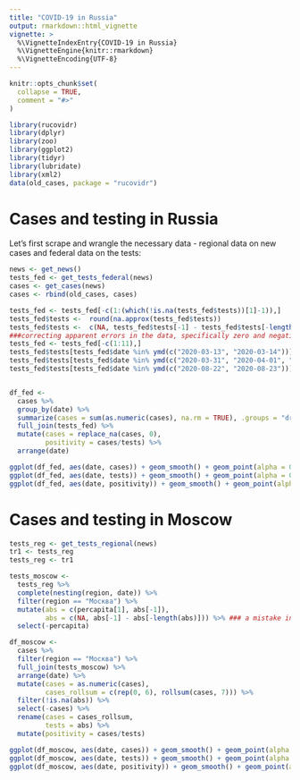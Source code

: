 ```yaml
---
title: "COVID-19 in Russia"
output: rmarkdown::html_vignette
vignette: >
  %\VignetteIndexEntry{COVID-19 in Russia}
  %\VignetteEngine{knitr::rmarkdown}
  %\VignetteEncoding{UTF-8}
---
```


```r
knitr::opts_chunk$set(
  collapse = TRUE,
  comment = "#>"
)
```

```r
library(rucovidr)
library(dplyr)
library(zoo)
library(ggplot2)
library(tidyr)
library(lubridate)
library(xml2)
data(old_cases, package = "rucovidr")
```



# Cases and testing in Russia

Let's first scrape and wrangle the necessary data - regional data on new cases and federal data on the tests:

```r
news <- get_news()
tests_fed <- get_tests_federal(news)
cases <- get_cases(news)
cases <- rbind(old_cases, cases)

tests_fed <- tests_fed[-c(1:(which(!is.na(tests_fed$tests))[1]-1)),]
tests_fed$tests <-  round(na.approx(tests_fed$tests))
tests_fed$tests <-  c(NA, tests_fed$tests[-1] - tests_fed$tests[-length(tests_fed$tests)])
###correcting apparent errors in the data, specifically zero and negative values. First two weeks are so messy it's not even worth analyzing imo
tests_fed <- tests_fed[-c(1:11),]
tests_fed$tests[tests_fed$date %in% ymd(c("2020-03-13", "2020-03-14"))] <- sum(tests_fed$tests[tests_fed$date %in% ymd(c("2020-03-13", "2020-03-14"))])/2
tests_fed$tests[tests_fed$date %in% ymd(c("2020-03-31", "2020-04-01", "2020-04-02"))] <- sum(tests_fed$tests[tests_fed$date %in% ymd(c("2020-03-31", "2020-04-01", "2020-04-02"))])/3
tests_fed$tests[tests_fed$date %in% ymd(c("2020-08-22", "2020-08-23"))] <- sum(tests_fed$tests[tests_fed$date %in% ymd(c("2020-08-22", "2020-08-23"))])/2


df_fed <- 
  cases %>%
  group_by(date) %>%
  summarize(cases = sum(as.numeric(cases), na.rm = TRUE), .groups = "drop") %>%
  full_join(tests_fed) %>%
  mutate(cases = replace_na(cases, 0),
         positivity = cases/tests) %>%
  arrange(date) 

ggplot(df_fed, aes(date, cases)) + geom_smooth() + geom_point(alpha = 0.2, colour = "red")
ggplot(df_fed, aes(date, tests)) + geom_smooth() + geom_point(alpha = 0.2, colour = "red")
ggplot(df_fed, aes(date, positivity)) + geom_smooth() + geom_point(alpha = 0.2, colour = "red")

```

# Cases and testing in Moscow

```r
tests_reg <- get_tests_regional(news)
tr1 <- tests_reg
tests_reg <- tr1

tests_moscow <- 
  tests_reg %>%
  complete(nesting(region, date)) %>%
  filter(region == "Москва") %>%
  mutate(abs = c(percapita[1], abs[-1]),
         abs = c(NA, abs[-1] - abs[-length(abs)])) %>% ### a mistake in the first regional report
  select(-percapita)

df_moscow <-
  cases %>%
  filter(region == "Москва") %>%
  full_join(tests_moscow) %>%
  arrange(date) %>%
  mutate(cases = as.numeric(cases),
         cases_rollsum = c(rep(0, 6), rollsum(cases, 7))) %>%
  filter(!is.na(abs)) %>%
  select(-cases) %>%
  rename(cases = cases_rollsum,
         tests = abs) %>%
  mutate(positivity = cases/tests)

ggplot(df_moscow, aes(date, cases)) + geom_smooth() + geom_point(alpha = 0.2, colour = "red")
ggplot(df_moscow, aes(date, tests)) + geom_smooth() + geom_point(alpha = 0.2, colour = "red")
ggplot(df_moscow, aes(date, positivity)) + geom_smooth() + geom_point(alpha = 0.2, colour = "red")

```

